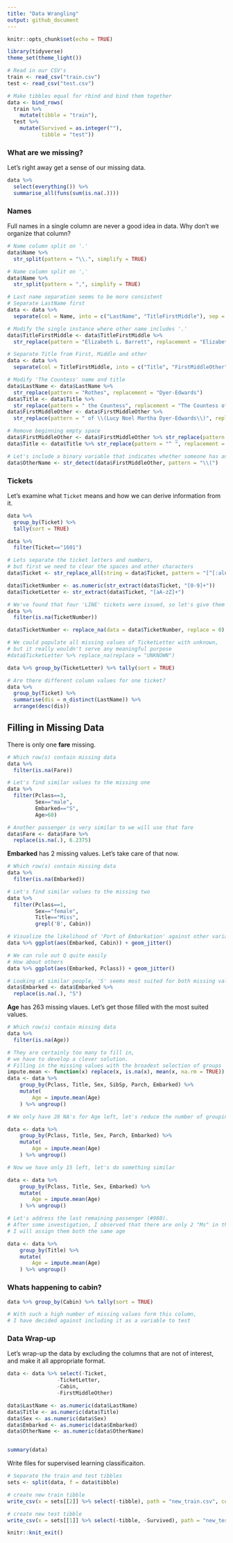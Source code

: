 ```yaml
---
title: "Data Wrangling"
output: github_document
---
```


```r
knitr::opts_chunk$set(echo = TRUE)
```

```r
library(tidyverse)
theme_set(theme_light())
```

```r
# Read in our CSV's
train <- read_csv("train.csv")
test <- read_csv("test.csv")

# Make tibbles equal for rbind and bind them together
data <- bind_rows(
  train %>% 
    mutate(tibble = "train"),
  test %>% 
    mutate(Survived = as.integer(""), 
           tibble = "test"))
```

### What are we missing?

Let's right away get a sense of our missing data.

```r
data %>% 
  select(everything()) %>%
  summarise_all(funs(sum(is.na(.))))
```


### Names

Full names in a single column are never a good idea in data. Why don't we organize that column?

```r
# Name column split on '.'
data$Name %>% 
  str_split(pattern = "\\.", simplify = TRUE)

# Name column split on ','
data$Name %>% 
  str_split(pattern = ",", simplify = TRUE)

# Last name separation seems to be more consistent
# Separate LastName first
data <- data %>% 
  separate(col = Name, into = c("LastName", "TitleFirstMiddle"), sep = ",")

# Modify the single instance where other name includes '.'
data$TitleFirstMiddle <- data$TitleFirstMiddle %>% 
  str_replace(pattern = "Elizabeth L. Barrett", replacement = "Elizabeth L Barrett")

# Separate Title from First, Middle and other
data <- data %>% 
  separate(col = TitleFirstMiddle, into = c("Title", "FirstMiddleOther"), sep = "\\.")

# Modify 'The Countess' name and title
data$LastName <- data$LastName %>% 
  str_replace(pattern = "Rothes", replacement = "Dyer-Edwards")
data$Title <- data$Title %>% 
  str_replace(pattern = " the Countess", replacement = "The Countess of Rothes")
data$FirstMiddleOther <- data$FirstMiddleOther %>% 
  str_replace(pattern = " of \\(Lucy Noel Martha Dyer-Edwards\\)", replacement = "Lucy Noel Martha")

# Remove beginning empty space
data$FirstMiddleOther <- data$FirstMiddleOther %>% str_replace(pattern = "^ ", replacement = "")
data$Title <- data$Title %>% str_replace(pattern = "^ ", replacement = "")

# Let's include a binary variable that indicates whether someone has another name
data$OtherName <- str_detect(data$FirstMiddleOther, pattern = "\\(")
```

### Tickets

Let's examine what `Ticket` means and how we can derive information from it.

```r
data %>% 
  group_by(Ticket) %>% 
  tally(sort = TRUE)

data %>% 
  filter(Ticket=="1601")

# Lets separate the ticket letters and numbers,
# but first we need to clear the spaces and other characters
data$Ticket <- str_replace_all(string = data$Ticket, pattern = "[^[:alnum:]]", replacement = "")

data$TicketNumber <- as.numeric(str_extract(data$Ticket, "[0-9]+"))
data$TicketLetter <- str_extract(data$Ticket, "[aA-zZ]+")

# We've found that four 'LINE' tickets were issued, so let's give them ticket #0
data %>% 
  filter(is.na(TicketNumber))

data$TicketNumber <- replace_na(data = data$TicketNumber, replace = 0)

# We could populate all missing values of TicketLetter with unknown, 
# but it really wouldn't serve any meaningful purpose
#data$TicketLetter %>% replace_na(replace = "UNKNOWN")

data %>% group_by(TicketLetter) %>% tally(sort = TRUE)

# Are there different column values for one ticket?
data %>% 
  group_by(Ticket) %>% 
  summarise(dis = n_distinct(LastName)) %>% 
  arrange(desc(dis))
```

## Filling in Missing Data

There is only one **fare** missing.

```r
# Which row(s) contain missing data
data %>% 
  filter(is.na(Fare))

# Let's find similar values to the missing one
data %>% 
  filter(Pclass==3,
         Sex=="male",
         Embarked=="S",
         Age>60)

# Another passenger is very similar to we will use that fare
data$Fare <- data$Fare %>% 
  replace(is.na(.), 6.2375)
```

**Embarked** has 2 missing values. Let's take care of that now.

```r
# Which row(s) contain missing data
data %>% 
  filter(is.na(Embarked))

# Let's find similar values to the missing two
data %>% 
  filter(Pclass==1,
         Sex=="female",
         Title=="Miss",
         grepl('B', Cabin))

# Visualize the likelihood of 'Port of Embarkation' against other variables
data %>% ggplot(aes(Embarked, Cabin)) + geom_jitter()

# We can rule out Q quite easily
# How about others
data %>% ggplot(aes(Embarked, Pclass)) + geom_jitter()

# Looking at similar people, 'S' seems most suited for both missing values
data$Embarked <- data$Embarked %>% 
  replace(is.na(.), "S")
```

**Age** has 263 missing vlaues. Let's get those filled with the most suited values.

```r
# Which row(s) contain missing data
data %>% 
  filter(is.na(Age))

# They are certainly too many to fill in, 
# we have to develop a clever solution.
# Filling in the missing values with the broadest selection of groups
impute.mean <- function(x) replace(x, is.na(x), mean(x, na.rm = TRUE))
data <- data %>%
    group_by(Pclass, Title, Sex, SibSp, Parch, Embarked) %>%
    mutate(
        Age = impute.mean(Age)
    ) %>% ungroup()

# We only have 28 NA's for Age left, let's reduce the number of groupings

data <- data %>%
    group_by(Pclass, Title, Sex, Parch, Embarked) %>%
    mutate(
        Age = impute.mean(Age)
    ) %>% ungroup() 

# Now we have only 15 left, let's do something similar

data <- data %>%
    group_by(Pclass, Title, Sex, Embarked) %>%
    mutate(
        Age = impute.mean(Age)
    ) %>% ungroup()

# Let's address the last remaining passenger (#980).
# After some investigation, I observed that there are only 2 "Ms" in the data
# I will assign them both the same age

data <- data %>%
    group_by(Title) %>%
    mutate(
        Age = impute.mean(Age)
    ) %>% ungroup()
```

### Whats happening to cabin?

```r
data %>% group_by(Cabin) %>% tally(sort = TRUE)

# With such a high number of missing values form this column,
# I have decided against including it as a variable to test
```

### Data Wrap-up

Let's wrap-up the data by excluding the columns that are not of interest, and make it all appropriate format.

```r
data <- data %>% select(-Ticket,
                -TicketLetter,
                -Cabin,
                -FirstMiddleOther)

data$LastName <- as.numeric(data$LastName)
data$Title <- as.numeric(data$Title)
data$Sex <- as.numeric(data$Sex)
data$Embarked <- as.numeric(data$Embarked)
data$OtherName <- as.numeric(data$OtherName)


summary(data)
```

Write files for supervised learning classificaiton.

```r
# Separate the train and test tibbles
sets <- split(data, f = data$tibble)

# create new train tibble
write_csv(x = sets[[2]] %>% select(-tibble), path = "new_train.csv", col_names = TRUE)

# create new test tibble
write_csv(x = sets[[1]] %>% select(-tibble, -Survived), path = "new_test.csv", col_names = TRUE)
```


```r
knitr::knit_exit()
```
